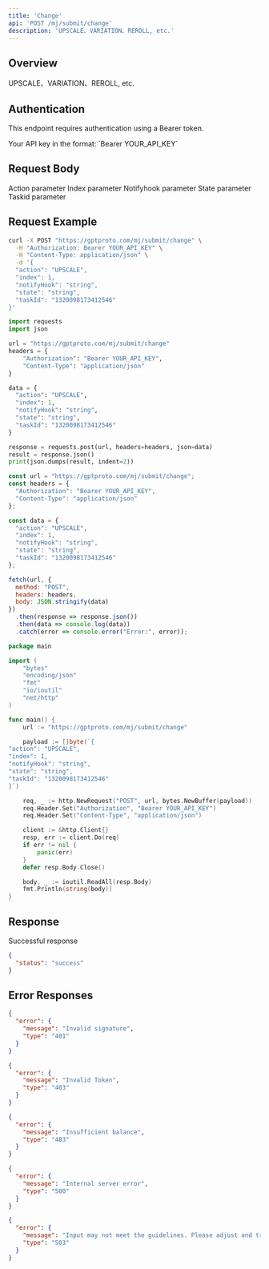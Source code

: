 ```yaml
---
title: 'Change'
api: 'POST /mj/submit/change'
description: 'UPSCALE、VARIATION、REROLL, etc.'
---
```


## Overview

UPSCALE、VARIATION、REROLL, etc.

## Authentication

This endpoint requires authentication using a Bearer token.

<ParamField header="Authorization" type="string" required default="sk-***********">
  Your API key in the format: `Bearer YOUR_API_KEY`
</ParamField>

## Request Body

<ParamField body="action" type="string"  default="UPSCALE">
  Action parameter
</ParamField>

<ParamField body="index" type="integer"  default="1">
  Index parameter
</ParamField>

<ParamField body="notifyHook" type="string"  default="string">
  Notifyhook parameter
</ParamField>

<ParamField body="state" type="string"  default="string">
  State parameter
</ParamField>

<ParamField body="taskId" type="string"  default="1320098173412546">
  Taskid parameter
</ParamField>

## Request Example

<CodeGroup>

```bash cURL
curl -X POST "https://gptproto.com/mj/submit/change" \
  -H "Authorization: Bearer YOUR_API_KEY" \
  -H "Content-Type: application/json" \
  -d '{
  "action": "UPSCALE",
  "index": 1,
  "notifyHook": "string",
  "state": "string",
  "taskId": "1320098173412546"
}'
```

```python Python
import requests
import json

url = "https://gptproto.com/mj/submit/change"
headers = {
    "Authorization": "Bearer YOUR_API_KEY",
    "Content-Type": "application/json"
}

data = {
  "action": "UPSCALE",
  "index": 1,
  "notifyHook": "string",
  "state": "string",
  "taskId": "1320098173412546"
}

response = requests.post(url, headers=headers, json=data)
result = response.json()
print(json.dumps(result, indent=2))
```

```javascript JavaScript
const url = "https://gptproto.com/mj/submit/change";
const headers = {
  "Authorization": "Bearer YOUR_API_KEY",
  "Content-Type": "application/json"
};

const data = {
  "action": "UPSCALE",
  "index": 1,
  "notifyHook": "string",
  "state": "string",
  "taskId": "1320098173412546"
};

fetch(url, {
  method: "POST",
  headers: headers,
  body: JSON.stringify(data)
})
  .then(response => response.json())
  .then(data => console.log(data))
  .catch(error => console.error("Error:", error));
```

```go Go
package main

import (
    "bytes"
    "encoding/json"
    "fmt"
    "io/ioutil"
    "net/http"
)

func main() {
    url := "https://gptproto.com/mj/submit/change"

    payload := []byte(`{
"action": "UPSCALE",
"index": 1,
"notifyHook": "string",
"state": "string",
"taskId": "1320098173412546"
}`)

    req, _ := http.NewRequest("POST", url, bytes.NewBuffer(payload))
    req.Header.Set("Authorization", "Bearer YOUR_API_KEY")
    req.Header.Set("Content-Type", "application/json")

    client := &http.Client{}
    resp, err := client.Do(req)
    if err != nil {
        panic(err)
    }
    defer resp.Body.Close()

    body, _ := ioutil.ReadAll(resp.Body)
    fmt.Println(string(body))
}
```

</CodeGroup>

## Response

<ResponseField name="Success" type="200">
  Successful response

```json
{
  "status": "success"
}
```
</ResponseField>

## Error Responses

<ResponseExample>

```json 401 - Invalid signature
{
  "error": {
    "message": "Invalid signature",
    "type": "401"
  }
}
```

```json 403 - Invalid Token
{
  "error": {
    "message": "Invalid Token",
    "type": "403"
  }
}
```

```json 403 - Insufficient balance
{
  "error": {
    "message": "Insufficient balance",
    "type": "403"
  }
}
```

```json 500 - Internal server error
{
  "error": {
    "message": "Internal server error",
    "type": "500"
  }
}
```

```json 503 - Content policy violation
{
  "error": {
    "message": "Input may not meet the guidelines. Please adjust and try again.",
    "type": "503"
  }
}
```

</ResponseExample>

